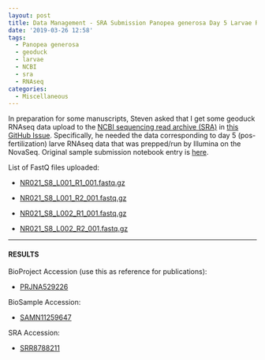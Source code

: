 ```yaml
---
layout: post
title: Data Management - SRA Submission Panopea generosa Day 5 Larvae RNAseq
date: '2019-03-26 12:58'
tags:
  - Panopea generosa
  - geoduck
  - larvae
  - NCBI
  - sra
  - RNAseq
categories:
  - Miscellaneous
---
```

In preparation for some manuscripts, Steven asked that I get some geoduck RNAseq data upload to the [NCBI sequencing read archive (SRA)](https://www.ncbi.nlm.nih.gov/sra) in [this GitHub Issue](https://github.com/RobertsLab/resources/issues/630). Specifically, he needed the data corresponding to day 5 (pos-fertilization) larve RNAseq data that was prepped/run by Illumina on the NovaSeq. Original sample submission notebook entry is [here](https://robertslab.github.io/sams-notebook/2016/12/21/sample-submission-geoduck-tissue-gdna-for-illumina-pilot-sequencing-project.html).

List of FastQ files uploaded:

- [NR021_S8_L001_R1_001.fastq.gz](http://owl.fish.washington.edu/nightingales/P_generosa/NR021_S8_L001_R1_001.fastq.gz)

- [NR021_S8_L001_R2_001.fastq.gz](http://owl.fish.washington.edu/nightingales/P_generosa/NR021_S8_L001_R2_001.fastq.gz)

- [NR021_S8_L002_R1_001.fastq.gz](http://owl.fish.washington.edu/nightingales/P_generosa/NR021_S8_L002_R1_001.fastq.gz)

- [NR021_S8_L002_R2_001.fastq.gz](http://owl.fish.washington.edu/nightingales/P_generosa/NR021_S8_L002_R2_001.fastq.gz)


---

#### RESULTS

BioProject Accession (use this as reference for publications):

- [PRJNA529226](https://www.ncbi.nlm.nih.gov/bioproject/529226)

BioSample Accession:

- [SAMN11259647]()

SRA Accession:

- [SRR8788211]()
